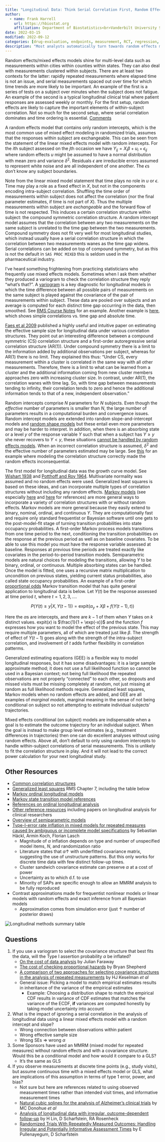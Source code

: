 ```yaml
---
title: "Longitudinal Data: Think Serial Correlation First, Random Effects Second"
author:
  - name: Frank Harrell 
    url: https://hbiostat.org
    affiliation: Department of Biostatistics<br>Vanderbilt University School of Medicine
date: 2022-03-15
modified: 2022-09-12
categories: [drug-evaluation, endpoints, measurement, RCT, regression, 2022]
description: "Most analysts automatically turn towards random effects models when analyzing longitudinal data.  This may not always be the most natural, or best fitting approach."
---
```


Random effects/mixed effects models shine for multi-level data such as measurements within cities within counties within states.  They can also deal with measurements clustered within subjects.  There are at least two contexts for the latter: rapidly repeated measurements where elapsed time is not an issue, and serial measurements spaced out over time for which time trends are more likely to be important.  An example of the first is a series of tests on a subject over minutes when the subject does not fatigue.  An example of the second is a typical longitudinal clinical trial where patient responses are assessed weekly or monthly.  For the first setup, random effects are likely to capture the important elements of within-subject correlation.  Not so much for the second setup, where serial correlation dominates and time ordering is essential. [[Comments](https://hbiostat.org/comment.html)]{.aside}

A random effects model that contains only random intercepts, which is the most common use of mixed effect modeling in randomized trials, assumes that the responses within subject are exchangeable.  This can be seen from the statement of the linear mixed effects model with random intercepts.  For the $i$th subject assessed on the $j$th occasion we have $Y_{ij} = X_{i}\beta + u_{i} + \epsilon_{ij}$ where random effects $u$ might be assumed to have a normal distribution with mean zero and variance $\delta^2$.  Residuals $\epsilon$ are irreducible errors assumed to represent white noise and are all independent of one another.  The $\epsilon$s don’t know any subject boundaries.

Note from the linear mixed model statement that time plays no role in $u$ or $\epsilon$.  Time may play a role as a fixed effect in $X$, but not in the components encoding intra-subject correlation.  Shuffling the time order of measurements within subject does not affect the correlation (nor the final parameter estimates, if time is not part of $X$).  Thus the multiple measurements within subject are _exchangeable_ and the forward flow of time is not respected.  This induces a certain correlation structure within subject: the compound symmetric correlation structure.  A random intercept model assumes that the correlation between any two measurements on the same subject is unrelated to the time gap between the two measurements.  Compound symmetry does not fit very well for most longitudinal studies, which instead usually have a serial correlation structure in which the correlation between two measurements wanes as the time gap widens.  Serial correlations can be added on top of compound symmetry, but as this is not the default in `SAS PROC MIXED` this is seldom used in the pharmaceutical industry.

I’ve heard something frightening from practicing statisticians who frequently use mixed effects models. Sometimes when I ask them whether they produced a variogram to check the correlation structure they reply “what’s that?”.  A [variogram](https://en.wikipedia.org/wiki/Variogram) is a key diagnostic for longitudinal models in which the time difference between all possible pairs of measurements on the same subject is played against the covariance of the pair of measurements within subject.  These data are pooled over subjects and an average is computed for each distinct time gap occurring in the data, then smoothed.  See [RMS Course Notes](https://hbiostat.org/rmsc/long#fig-long-variogram) for an example. [Another example is [here](https://hbiostat.org/r/hmisc/markov/sim#compare-serial-correlation-patterns-from-the-study-and-simulated-data), which shows simple correlations vs. time gap and absolute time.]{.aside}

[Faes et al 2009](https://www.tandfonline.com/doi/abs/10.1198/tast.2009.08196) published a highly useful and intuitive paper on estimating the effective sample size for longitudinal data under various correlation structures.  They point out an interesting difference between a compound symmetric (CS) correlation structure and a first-order autoregressive serial correlation structure (AR(1)).  Under compound symmetry there is a limit to the information added by additional observations per subject, whereas for AR(1) there is no limit.  They explained this thus: "Under CS, every measurement within a cluster is correlated in the same way with all other measurements.  Therefore, there is a limit to what can be learned from a cluster and the additional information coming from new cluster members approaches zero with increasing cluster size.  In contrast, under AR(1), the correlation wanes with time lag.  So, with time gap between measurements tending to infinity, their correlation tends to zero and hence the additional information tends to that of a new, independent observation."

Random intercepts comprise $N$ parameters for $N$ subjects.  Even though the _effective_ number of parameters is smaller than $N$, the large number of parameters results in a computational burden and convergence issues.  Random intercept models are extended into random slope-and-intercept models and [random shape models](https://www.jstor.org/stable/27595574) but these entail even more parameters and may be harder to interpret.  In addition, when there is an absorbing state or a level $y$ of the response variable $Y$ such that when a subject has $Y\geq y$ she never recovers to $Y<y$, these situations [cannot be handled by random effects models](https://onlinelibrary.wiley.com/doi/10.1002/sim.9366).  When an incorrect correlation structure is assumed, $\delta^2$ and the effective number of parameters estimated may be large.  See [this](https://hbiostat.org/proj/covid19/orchid.html#markov-model-with-random-effects) for an example where modeling the correlation structure correctly made the random effects inconsequential.

The first model for longitudinal data was the growth curve model.  See [Wishart 1938](https://www.jstor.org/stable/2332221) and [Potthoff and Roy 1964](https://doi.org/10.1093/biomet/51.3-4.313).  Multivariate normality was assumed and no random effects were used.  Generalized least squares is based on these ideas, and can incorporate multiple types of correlation structures without including any random effects.  [Markov models](https://hbiostat.org/proj/covid19) (see especially [here](https://hbiostat.org/proj/covid19/ordmarkov.html) and [here](https://hbiostat.org/bib/markov.html) for references) are more general ways to incorporate a variety of correlation structures with or without random effects.  Markov models are more general because they easily extend to binary, nominal, ordinal, and continuous $Y$.  They are computationally fast and require only standard frequentist or Bayesian software until one gets to the post-model-fit stage of turning transition probabilities into state occupancy probabilities.  A first-order Markov process models transitions from one time period to the next, conditioning the transition probabilities on the response at the previous period as well as on baseline covariates.  To be able to use this model you must have the response variable assessed at baseline.  Responses at previous time periods are treated exactly like covariates in the period-to-period transition models.  Semiparametric models are natural choices for modeling the transitions, allowing $Y$ to be binary, ordinal, or continuous.  Multiple absorbing states can be handled.  Once the model is fitted, one uses a recursive matrix multiplication to uncondition on previous states, yielding current status probabilities, also called state occupancy probabilities.  An example of a first-order [proportional odds](https://hbiostat.org/bib/po) Markov transition model that has quite general application to longitudinal data is below.  Let $Y(t)$ be the response assessed at time period $t$, where $t=1,2,3,...$.

$$P(Y(t)\geq y | X, Y(t-1)) = \mathrm{expit}(\alpha_{y} + X\beta + f(Y(t-1), t))$$

Here the $\alpha$s are intercepts, and there are $k-1$ of them when $Y$ takes on $k$ distinct values.
$\mathrm{expit}(x)$ is $\frac{1}{1 + \exp(-x)}$ and the function $f$ expresses how you want to model the effect of the previous state.  This may require multiple parameters, all of which are treated just like $\beta$.  The strength of effect of $Y(t-1)$ goes along with the strength of the intra-subject correlation, and involvement of $t$ adds further flexibility in correlation patterms.

Generalized estimating equations (GEE) is a flexible way to model longitudinal responses, but it has some disadvantages: it is a large sample approximate method; it does not use a full likelihood function so cannot be used in a Bayesian context; not being full likelihood the repeated observations are not properly "connected" to each other, so dropouts and missed visits must be missing completely at random, not just missing at random as full likelihood methods require.  Generalized least squares, Markov models when no random effects are added, and GEE are all examples of _marginal models_, marginal meaning in the sense of not being conditional on subject so not attempting to estimate individual subjects' trajectories.

Mixed effects conditional (on subject) models are indispensable when a goal is to estimate the outcome trajectory for an individual subject.  When the goal is instead to make group level estimates (e.g., treatment differences in trajectories) then one can do excellent analyses without using random effects.  Above all, don’t default to only using random intercepts to handle within-subject correlations of serial measurements.  This is unlikely to fit the correlation structure in play.  And it will not lead to the correct power calculation for your next longitudinal study.

## Other Resources

* [Common correlation structures](https://hbiostat.org/rmsc/long#tbl-long-structures)
* [Generalized least squares](https://hbiostat.org/rmsc/long) RMS Chapter 7, including the table below
* [Markov ordinal longitudinal models](https://hbiostat.org/proj/covid19)
* [Markov state transition model references](http://hbiostat.org/bib/markov.html)
* [References on ordinal longitudinal analysis](http://hbiostat.org/bib/ordSerial.html)
* [Other reference resources](https://hbiostat.org/bib) including papers on longitudinal analysis for clinical researchers
* [Overview of semiparametric models](https://hbiostat.org/bib/po)
* [Type-I-error rate inflation in mixed models for repeated measures caused by ambiguous or incomplete model specifications](https://onlinelibrary.wiley.com/doi/full/10.1002/pst.2328) by Sebastian Häckl, Armin Koch, Florian Lasch
   + Magnitude of $\alpha$ inflation depends on type and number of unspecified model items, $N$, and randomization ratio
   + Literature states that $\alpha \uparrow$ with underfitted covariance matrix, suggesting the use of unstructure patterns.  But this only works for discrete time data with few distinct follow-up times.
   + Cluster sandwich covariance estimate can preserve $\alpha$ at a cost of power
   + Uncertainty as to which d.f. to use
   + Minority of SAPs are specific enough to allow an MMRM analysis to be fully reproduced
* Contrast approximations made for frequentist nonlinear models or linear models with random effects and exact inference from all Bayesian models
   + Approximation comes from simulation error (just $\uparrow$ number of posterior draws)

<img src="https://hbiostat.org/img/longitudinal.svg" alt="Longitudinal methods summary table">

## Questions

1. If you use a variogram to select the covariance structure that best fits the data, will the Type I assertion probability $\alpha$  be inflated?
   + [On the cost of data analysis](https://www.tandfonline.com/doi/abs/10.1080/10618600.1992.10474582) by Julian Faraway
   + [The cost of checking proportional hazards](https://onlinelibrary.wiley.com/doi/10.1002/sim.3020) by Bryan Shepherd
   + [A comparison of two approaches for selecting covariance structures in the analysis of repeated measurements](https://www.tandfonline.com/doi/abs/10.1080/03610919808813497) by HJ Keselman _et al_
   + General issue: Picking a model to match empirical estimates results in inheritance of the variance of the empirical estimates
      * Example: Choosing a distribution shape to match the empirical CDF results in variance of CDF estimates that matches the variance of the ECDF, **if** variances are computed honestly by taking model uncertainty into account
1. What is the impact of ignoring a serial correlation in the analysis of longitudinal data using a linear mixed effects model with a random intercept and slope?
   + Wrong connection between observations within patient
   + Wrong effective sample size
   + Wrong SEs $\Rightarrow$ wrong $\alpha$
1. Some Sponsors have used an MMRM (mixed model for repeated measures) without random effects and with a covariance structure. Would this be a conditional model and how would it compare to a GLS?
   + It's the same as GLS
1. If you observe measurements at discrete time points (e.g., study visits), but assume continuous time with a mixed effects model or GLS, what are implications of this assumption in terms of type 1 error, power, and bias?
   + Not sure but here are references related to using observed measurement times rather than intended visit times, and informative measurement times
   + [Natural cubic splines for the analysis of Alzheimer's clinical trials](https://onlinelibrary.wiley.com/doi/full/10.1002/pst.2285) by MC Donohue _et al_
   + [Analysis of longitudinal data with irregular, outcome-dependent follow-up](https://www.jstor.org/stable/3647506) by H Lin, D Scharfstein, RA Rosenheck
   + [Randomized Trials With Repeatedly Measured Outcomes: Handling Irregular and Potentially Informative Assessment Times](https://academic.oup.com/epirev/article/44/1/121/6763408) by E Pullenayegum, D Scharfstein

